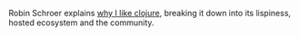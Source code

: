 
Robin Schroer explains <a href={url}>why I like clojure</a>, breaking it down into its lispiness, hosted ecosystem and the community.
